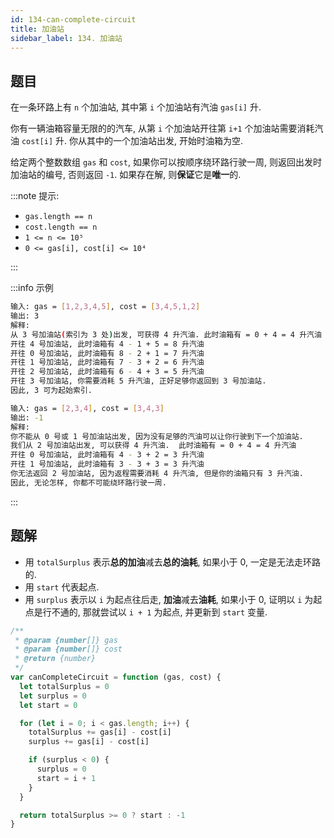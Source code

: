 ```yaml
---
id: 134-can-complete-circuit
title: 加油站
sidebar_label: 134. 加油站
---
```


## 题目

在一条环路上有 `n` 个加油站, 其中第 `i` 个加油站有汽油 `gas[i]` 升.

你有一辆油箱容量无限的的汽车, 从第 `i` 个加油站开往第 `i+1` 个加油站需要消耗汽油 `cost[i]` 升. 你从其中的一个加油站出发, 开始时油箱为空.

给定两个整数数组 `gas` 和 `cost`, 如果你可以按顺序绕环路行驶一周, 则返回出发时加油站的编号, 否则返回 `-1`. 如果存在解, 则**保证**它是**唯一**的.

:::note 提示:

- `gas.length == n`
- `cost.length == n`
- `1 <= n <= 10⁵`
- `0 <= gas[i], cost[i] <= 10⁴`

:::

:::info 示例

```bash
输入: gas = [1,2,3,4,5], cost = [3,4,5,1,2]
输出: 3
解释:
从 3 号加油站(索引为 3 处)出发, 可获得 4 升汽油. 此时油箱有 = 0 + 4 = 4 升汽油
开往 4 号加油站, 此时油箱有 4 - 1 + 5 = 8 升汽油
开往 0 号加油站, 此时油箱有 8 - 2 + 1 = 7 升汽油
开往 1 号加油站, 此时油箱有 7 - 3 + 2 = 6 升汽油
开往 2 号加油站, 此时油箱有 6 - 4 + 3 = 5 升汽油
开往 3 号加油站, 你需要消耗 5 升汽油, 正好足够你返回到 3 号加油站.
因此, 3 可为起始索引.
```

```bash
输入: gas = [2,3,4], cost = [3,4,3]
输出: -1
解释:
你不能从 0 号或 1 号加油站出发, 因为没有足够的汽油可以让你行驶到下一个加油站.
我们从 2 号加油站出发, 可以获得 4 升汽油.  此时油箱有 = 0 + 4 = 4 升汽油
开往 0 号加油站, 此时油箱有 4 - 3 + 2 = 3 升汽油
开往 1 号加油站, 此时油箱有 3 - 3 + 3 = 3 升汽油
你无法返回 2 号加油站, 因为返程需要消耗 4 升汽油, 但是你的油箱只有 3 升汽油.
因此, 无论怎样, 你都不可能绕环路行驶一周.
```

:::

## 题解

- 用 `totalSurplus` 表示**总的加油**减去**总的油耗**, 如果小于 0, 一定是无法走环路的.
- 用 `start` 代表起点.
- 用 `surplus` 表示以 `i` 为起点往后走, **加油**减去**油耗**, 如果小于 0, 证明以 `i` 为起点是行不通的, 那就尝试以 `i + 1` 为起点, 并更新到 `start` 变量.

```ts
/**
 * @param {number[]} gas
 * @param {number[]} cost
 * @return {number}
 */
var canCompleteCircuit = function (gas, cost) {
  let totalSurplus = 0
  let surplus = 0
  let start = 0

  for (let i = 0; i < gas.length; i++) {
    totalSurplus += gas[i] - cost[i]
    surplus += gas[i] - cost[i]

    if (surplus < 0) {
      surplus = 0
      start = i + 1
    }
  }

  return totalSurplus >= 0 ? start : -1
}
```
